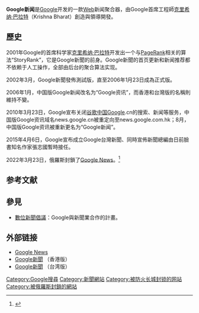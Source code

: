 {{update|time=2011-02-18T12:57:35+00:00}}
{{Distinguish|Google新闻与天气}}
{{Infobox website
|name           = Google新聞
|logo           = Google News icon.svg
|caption        = Google新聞首頁
|url            = {{URL|https://news.google.com/|Google News}}  
|commercial     = 是
|type           = [[新闻聚合器|新闻聚合器]]
|language       = [[阿拉伯语|阿拉伯语]]、[[孟加拉语|孟加拉语]]、[[保加利亚语|保加利亚语]]、[[汉语|中文]]、[[捷克语|捷克语]]、[[荷蘭語|荷蘭語]]、[[英语|英语]]、[[法语|法语]]、[[德语|德语]]、[[希腊语|希腊语]]、[[希伯来语|希伯来语]]、[[印地语|印地语]]、[[匈牙利语|匈牙利语]]、[[意大利语|意大利语]]、[[印尼语|印尼语]]、[[日语|日语]]、-{zh-cn:[[朝鮮語|朝鮮語]]; zh-tw:[[韓語|韓語]];}-、[[拉脱维亚语|拉脱维亚语]]、[[立陶宛语|立陶宛语]]、[[马拉雅拉姆语|马拉雅拉姆语]]、[[挪威语|挪威语]]、[[波兰语|波兰语]]、[[葡萄牙語|葡萄牙語]]、[[羅馬尼亞語|羅馬尼亞語]]、[[俄语|俄语]]、[[塞尔维亚语|塞尔维亚语]]、[[西班牙语|西班牙语]]、[[瑞典語|瑞典語]]、[[泰米尔语|泰米尔语]]、[[泰卢固语|泰卢固语]]、[[泰语|泰语]]、[[土耳其语|土耳其语]]、[[乌克兰语|乌克兰语]]與[[越南语|越南语]]
|language_count=35|registration   = 無要求
|owner          = [[Google|Google]] 
|launch_date    = {{start date and age|2002|9}}
}}
'''Google新闻'''是[[Google|Google]]开发的一款[[Web|Web]]新闻聚合器，由Google首席工程師[[克里希纳·巴拉特|克里希纳·巴拉特]]（Krishna Bharat）創造與領導開發。

==歷史==
2001年Google的首席科学家[[克里希纳·巴拉特|克里希纳·巴拉特]]开发出一个与[[佩奇排名|PageRank]]相关的算法“StoryRank”，它是Google新聞的前身。Google新聞的首页更新和新闻推荐都不依赖于人工操作，全部由后台的聚合算法实现。

2002年3月，Google新聞發佈測試版，直至2006年1月23日成為正式版。

2006年1月，中国版Google新闻改名为“Google资讯”，而香港和台灣版的名稱則維持不變。

2010年3月23日，Google宣布关闭[[谷歌中国|谷歌中国]]Google.cn的搜索、新闻等服务，中国版Google资讯域名news.google.cn被重定向至news.google.com.hk；8月，中国版Google资讯被重新更名为“Google新闻”。

2015年4月6日，Google宣布成立Google台灣新聞、同時宣佈新聞總編由日前臉書知名作家張志國暫時接任。

2022年3月23日，俄羅斯封鎖了[[Google_News|Google News]]。<ref>{{cite news |title=俄指控傳播「假消息」 封鎖Google News |url=https://tw.news.yahoo.com/%E6%8C%87%E6%8E%A7%E5%82%B3%E6%92%AD%E3%80%8C%E5%81%87%E6%B6%88%E6%81%AF%E3%80%8D-%E4%BF%84%E5%B0%81%E9%8E%96-google-news-082653444.html |accessdate=2022-03-24 |archive-date=2022-03-25 |archive-url=https://web.archive.org/web/20220325112216/https://tw.news.yahoo.com/%E6%8C%87%E6%8E%A7%E5%82%B3%E6%92%AD%E3%80%8C%E5%81%87%E6%B6%88%E6%81%AF%E3%80%8D-%E4%BF%84%E5%B0%81%E9%8E%96-google-news-082653444.html |dead-url=no }}</ref>

==参考文献==
{{reflist}}

== 參見 ==

* [[數位新聞倡議|數位新聞倡議]]：Google與新聞業合作的計畫。

== 外部链接 ==
* [http://news.google.com/news?ned=en Google News] {{Wayback|url=http://news.google.com/news?ned=en |date=20160601190056 }}{{en}}
* [http://news.google.com/news?ned=hk Google新聞] {{Wayback|url=http://news.google.com/news?ned=hk |date=20170422182001 }}（香港版）{{zh-hk}}
* [http://news.google.com/news?ned=tw Google新聞] {{Wayback|url=http://news.google.com/news?ned=tw |date=20170422182011 }}（台湾版）{{zh-tw}}
{{Google公司}}

[[Category:Google搜尋|Category:Google搜尋]]
[[Category:新聞網站|Category:新聞網站]]
[[Category:被防火长城封锁的网站|Category:被防火长城封锁的网站]]
[[Category:被俄羅斯封鎖的網站|Category:被俄羅斯封鎖的網站]]